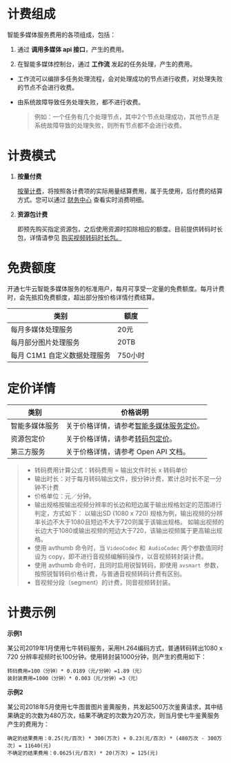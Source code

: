 # 计费组成

智能多媒体服务费用的各项组成，包括：

1. 通过 **调用多媒体 api 接口**，产生的费用。

2. 在智能多媒体控制台，通过 **工作流** 发起的任务处理，产生的费用。

 - 工作流可以编排多任务处理流程，会对处理成功的节点进行收费，对处理失败的节点不会进行收费。

 - 由系统故障导致任务处理失败，都不进行收费。

   > 例如：一个任务有几个处理节点，其中2个节点处理成功，其他节点是系统故障导致的处理失败，则所有节点都不会进行收费。

# 计费模式

1. **按量付费**

   [按量计费](https://www.qiniu.com/prices/dora)，将按照各计费项的实际用量结算费用，属于先使用，后付费的结算方式。您可以通过  [财务中心](https://portal.qiniu.com/financial/estimated-consume) 查看实时消费明细。

2. **资源包计费**

   即预先购买指定资源包，之后使用资源时扣除相应的额度。目前提供转码时长包，详情请参见 [购买视频转码时长包。](https://qmall.qiniu.com/template/NjQ?spec_combo=MjQwNw)


# 免费额度
开通七牛云智能多媒体服务的标准用户，每月可享受一定量的免费额度。每月计费时，会先抵扣免费额度，超出部分按价格详情付费结算。

| 类别 | 额度 |
| -----| ----- |
|每月多媒体处理服务 |20元|
|每月部分图片处理服务 |20TB|
|每月 C1M1 自定义数据处理服务 |750小时|

# 定价详情

| 类别 |   价格说明 |
|----|---|
| 智能多媒体服务 | 关于价格详情，请参考[智能多媒体服务定价](https://www.qiniu.com/prices?source=dora)。|
| 资源包定价 | 关于价格详情，请参考[转码包定价](https://qmall.qiniu.com/template/NjQ?spec_combo=MjQwNw)。|
| 第三方服务 | 关于价格详情，请参考 Open API 文档。|

> - 转码费用计算公式：转码费用 = 输出文件时长 x 转码单价 
> - 输出时长：对于每月转码输出文件，按分钟计费，累计总时长不足一分钟不计费
> - 价格单位：元／分钟。
> - 输出规格按输出视频分辨率的长边和短边属于输出规格划定的范围进行判定，方式如下：
  以输出SD (1080 x 720) 规格为例，输出视频的分辨率长边不大于1080且短边不大于720则属于该输出规格。
  如输出视频的长边大于1080或输出视频的短边大于720，该输出视频属于更高输出规格。
> - 使用 avthumb 命令时，当 `VideoCodec` 和` AudioCodec` 两个参数值同时设为 copy，即不进行音视频编解码操作，以音视频转封装计费。
> - 使用 avthumb 命令时，且同时启用锐智转码，即使用 `avsmart `参数，按照锐智转码价格计费，与普通音视频转码计费有区别。
> - 音视频分段（segment）的计费，同音视频转封装。

# 计费示例
**示例1**

某公司2019年1月使用七牛转码服务，采用H.264编码方式，普通转码转出1080 x 720 分辨率视频时长100分钟。使用转封装1000分钟，则产生的费用如下：
```
转码费用=100（分钟）* 0.0189（元/分钟）=1.89（元）
装封装费用=1000（分钟）* 0.003（元/分钟）=3（元）
```

**示例2**

某公司2018年5月使用七牛图普图片鉴黄服务，共发起500万次鉴黄请求，其中结果确定的次数为480万次，结果不确定的次数为20万次，则当月使七牛鉴黄服务产生的费用为：
```
确定的结果费用：0.25(元/百次) * 300(万次) + 0.23(元/百次) * (480万次 - 300万次) = 11640(元)
不确定的结果费用：0.0625(元/百次) * 20(万次) = 125(元)
```